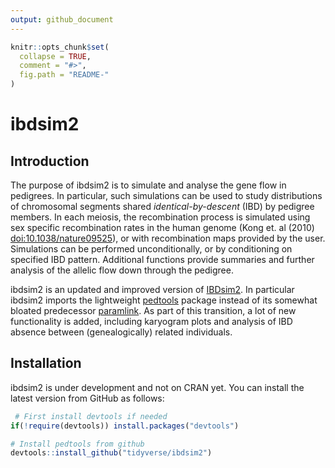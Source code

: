 ```yaml
---
output: github_document
---
```


<!-- README.md is generated from README.Rmd. Please edit that file -->

```r
knitr::opts_chunk$set(
  collapse = TRUE,
  comment = "#>",
  fig.path = "README-"
)
```

# ibdsim2

## Introduction
The purpose of ibdsim2 is to simulate and analyse the gene flow in pedigrees. In particular, such simulations can be used to study distributions of chromosomal segments shared _identical-by-descent_ (IBD) by pedigree members. In each meiosis, the recombination process is simulated using sex specific recombination rates in the human genome (Kong et. al (2010) <doi:10.1038/nature09525>), or with recombination maps provided by the user. Simulations can be performed unconditionally, or by conditioning on specified IBD pattern. Additional functions provide summaries and further analysis of the allelic flow down through the pedigree.

ibdsim2 is an updated and improved version of [IBDsim2](https://CRAN.R-project.org/package=IBDsim). In particular ibdsim2 imports the lightweight [pedtools](https://github.com/magnusdv/pedtools) package instead of its somewhat bloated predecessor [paramlink](https://CRAN.R-project.org/package=paramlink). As part of this transition, a lot of new functionality is added, including karyogram plots and analysis of IBD absence between (genealogically) related individuals.

## Installation
ibdsim2 is under development and not on CRAN yet. You can install the latest version from GitHub as follows:
```r
 # First install devtools if needed
if(!require(devtools)) install.packages("devtools")

# Install pedtools from github
devtools::install_github("tidyverse/ibdsim2")
```

